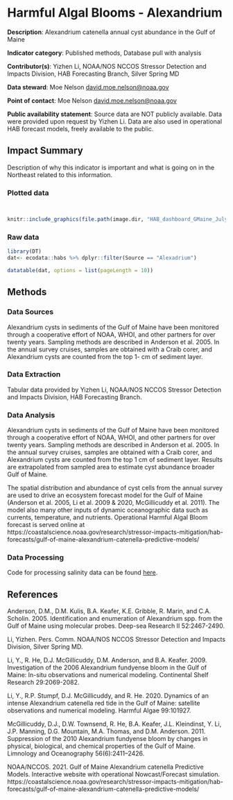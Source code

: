 # Harmful Algal Blooms - Alexandrium

**Description**: Alexandrium catenella annual cyst abundance in the Gulf of Maine

**Indicator category**: Published methods, Database pull with analysis

**Contributor(s)**: Yizhen Li, NOAA/NOS NCCOS Stressor Detection and Impacts Division, HAB Forecasting Branch, Silver Spring MD
  
**Data steward**: Moe Nelson <david.moe.nelson@noaa.gov>
  
**Point of contact**: Moe Nelson <david.moe.nelson@noaa.gov>

**Public availability statement**: Source data are NOT publicly available. Data were provided upon request by Yizhen Li.  Data are also used in operational HAB forecast models, freely available to the public.

## Impact Summary

Description of why this indicator is important and what is going on in the Northeast related to this information. 

### Plotted data 
```r

```


```r

```

```r
knitr::include_graphics(file.path(image.dir, "HAB_dashboard_GMaine_July8_2021 - David Nelson - NOAA Federal.png"))
```

### Raw data 
```r
library(DT)
dat<- ecodata::habs %>% dplyr::filter(Source == "Alexadrium")

datatable(dat, options = list(pageLength = 10))

```

## Methods
### Data Sources

Alexandrium cysts in sediments of the Gulf of Maine have been monitored through a cooperative effort of NOAA, WHOI, and other partners for over twenty years.  Sampling methods are described in Anderson et al. 2005.  In the annual survey cruises, samples are obtained with a Craib corer, and Alexandrium cysts are counted from the top 1- cm of sediment layer.

### Data Extraction
Tabular data provided by Yizhen Li, NOAA/NOS NCCOS Stressor Detection and Impacts Division, HAB Forecasting Branch. 

### Data Analysis

Alexandrium cysts in sediments of the Gulf of Maine have been monitored through a cooperative effort of NOAA, WHOI, and other partners for over twenty years.  Sampling methods are described in Anderson et al. 2005.  In the annual survey cruises, samples are obtained with a Craib corer, and Alexandrium cysts are counted from the top 1 cm of sediment layer.  Results are extrapolated from sampled area to estimate cyst abundance broader Gulf of Maine.

The spatial distribution and abundance of cyst cells from the annual survey are used to drive an ecosystem forecast model for the Gulf of Maine (Anderson et al. 2005, Li et al. 2009 & 2020,  McGillicuddy et al. 2011).  The model also many other inputs of dynamic oceanographic data such as currents, temperature, and nutrients.
Operational Harmful Algal Bloom forecast is served online at https://coastalscience.noaa.gov/research/stressor-impacts-mitigation/hab-forecasts/gulf-of-maine-alexandrium-catenella-predictive-models/

### Data Processing

Code for processing salinity data can be found [here](https://github.com/NOAA-EDAB/ecodata/blob/master/data-raw/get_habs.R).

## References
Anderson, D.M., D.M. Kulis, B.A. Keafer, K.E. Gribble, R. Marin, and C.A. Scholin. 2005.  Identification and enumeration of Alexandrium spp. from the Gulf of Maine using molecular probes.  Deep-sea Research II 52:2467-2490.

Li, Yizhen.  Pers. Comm.  NOAA/NOS NCCOS Stressor Detection and Impacts Division, Silver Spring MD.

Li, Y., R. He, D.J. McGillicuddy, D.M. Anderson, and B.A. Keafer.  2009.  Investigation of the 2006 Alexandrium fundyense bloom in the Gulf of Maine: In-situ observations and numerical modeling.  Continental Shelf Research 29:2069-2082.

Li, Y., R.P. Stumpf, D.J. McGillicuddy, and R. He. 2020.  Dynamics of an intense Alexandrium catenella red tide in the Gulf of Maine: satellite observations and numerical modeling. Harmful Algae 99:101927.

McGillicuddy, D.J., D.W. Townsend, R. He, B.A. Keafer, J.L. Kleindinst, Y. Li, J.P. Manning, D.G. Mountain, M.A. Thomas, and D.M. Anderson. 2011.  Suppression of the 2010 Alexandrium fundyense bloom by changes in physical, biological, and chemical properties of the Gulf of Maine.  Limnology and Oceanography 56(6):2411–2426.

NOAA/NCCOS.  2021.  Gulf of Maine Alexandrium catenella Predictive Models.  Interactive website with operational Nowcast/Forecast simulation.  https://coastalscience.noaa.gov/research/stressor-impacts-mitigation/hab-forecasts/gulf-of-maine-alexandrium-catenella-predictive-models/

